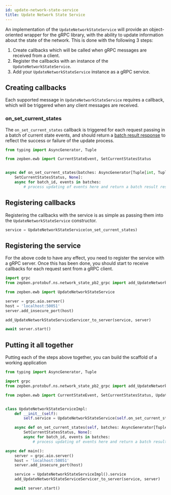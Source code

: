 ```yaml
---
id: update-network-state-service
title: Update Network State Service
---
```



An implementation of the `UpdateNetworkStateService` will provide an object-oriented wrapper for the gRPC library, with the ability to update information about
the state of the network. This is done with the following 3 steps:

1. Create callbacks which will be called when gRPC messages are received from a client.
2. Register the callbacks with an instance of the `UpdateNetworkStateService`.
3. Add your `UpdateNetworkStateService` instance as a gRPC service.

## Creating callbacks

Each supported message in `UpdateNetworkStateService` requires a callback, which will be triggered when any client messages are received.

### on_set_current_states

The `on_set_current_states` callback is triggered for each request passing in a batch of current state events, and should return a
[batch result response](update-network-state-client.mdx#batch-result-responses) to reflect the success or failure of the update process.

```python
from typing import AsyncGenerator, Tuple

from zepben.ewb import CurrentStateEvent, SetCurrentStatesStatus


async def on_set_current_states(batches: AsyncGenerator[Tuple[int, Tuple[CurrentStateEvent, ...]], None]) -> AsyncGenerator[
    SetCurrentStatesStatus, None]:
    async for batch_id, events in batches:
        # process updating of events here and return a batch result response
```

## Registering callbacks

Registering the callbacks with the service is as simple as passing them into the `UpdateNetworkStateService` constructor.

```python
service = UpdateNetworkStateService(on_set_current_states)
```

## Registering the service

For the above code to have any effect, you need to register the service with a gRPC server. Once this has been done, you should start to receive callbacks for
each request sent from a gRPC client.

```python
import grpc
from zepben.protobuf.ns.network_state_pb2_grpc import add_UpdateNetworkStateServiceServicer_to_server

from zepben.ewb import UpdateNetworkStateService

server = grpc.aio.server()
host = 'localhost:50051'
server.add_insecure_port(host)

add_UpdateNetworkStateServiceServicer_to_server(service, server)

await server.start()
```

## Putting it all together

Putting each of the steps above together, you can build the scaffold of a working application

```python
from typing import AsyncGenerator, Tuple

import grpc
from zepben.protobuf.ns.network_state_pb2_grpc import add_UpdateNetworkStateServiceServicer_to_server

from zepben.ewb import CurrentStateEvent, SetCurrentStatesStatus, UpdateNetworkStateService, BatchSuccessful


class UpdateNetworkStateServiceImpl:
    def __init__(self):
        self.service = UpdateNetworkStateService(self.on_set_current_states)

    async def on_set_current_states(self, batches: AsyncGenerator[Tuple[int, Tuple[CurrentStateEvent, ...]], None]) -> AsyncGenerator[
        SetCurrentStatesStatus, None]:
        async for batch_id, events in batches:
            # process updating of events here and return a batch result response

async def main():
    server = grpc.aio.server()
    host = 'localhost:50051'
    server.add_insecure_port(host)

    service = UpdateNetworkStateServiceImpl().service
    add_UpdateNetworkStateServiceServicer_to_server(service, server)

    await server.start()
```

